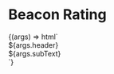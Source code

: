 
<Meta
  title="Structural Components / Hero"
  component="cba-hero"
/>

# Beacon Rating

<Canvas withSource="open">
  <Story
    name="Hero - default"
    component="cba-hero"
     args={{
      header: 'Alex Wilson',
      subText: 'Creative Technical Solution Engineer (Developer)',
      heroImageUrl: 'https://wallpaperaccess.com/full/279547.jpg'
    }}
  >
    {(args) => html`
        <cba-hero heroImageUrl="${args.heroImageUrl}">
            <div slot="header">${args.header}</div>
            <div slot="subText">${args.subText}</div>
        </cba-hero>
    `}
  </Story>
</Canvas>

<ArgsTable story="Hero - default" />
